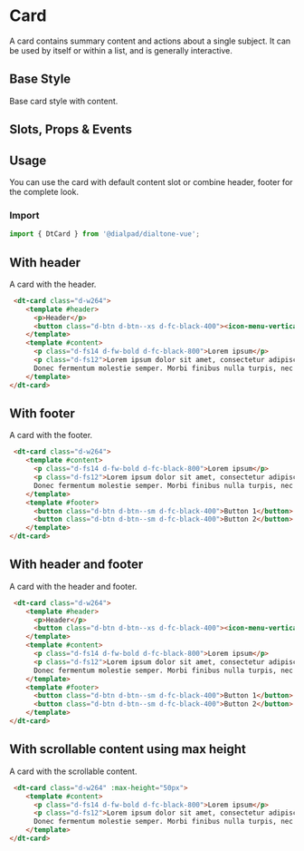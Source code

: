 
# Card

<Subtitle>
    A card contains summary content and actions about a single subject.
    It can be used by itself or within a list, and is generally interactive.
</Subtitle>

## Base Style

Base card style with content.

<Canvas>
  <Story id="components-card--default" />
</Canvas>

## Slots, Props & Events

<ArgsTable story={PRIMARY_STORY} />

## Usage

You can use the card with default content slot or combine header, footer for the complete look.

### Import

```jsx
import { DtCard } from '@dialpad/dialtone-vue';
```

## With header

A card with the header.

<Canvas>
    <Story id="components-card--with-header" />
</Canvas>

```html
 <dt-card class="d-w264">
    <template #header>
      <p>Header</p>
      <button class="d-btn d-btn--xs d-fc-black-400"><icon-menu-vertical /></button>
    </template>
    <template #content>
      <p class="d-fs14 d-fw-bold d-fc-black-800">Lorem ipsum</p>
      <p class="d-fs12">Lorem ipsum dolor sit amet, consectetur adipiscing elit.
      Donec fermentum molestie semper. Morbi finibus nulla turpis, nec molestie mi rutrum.</p>
    </template>
</dt-card>
```

## With footer

A card with the footer.

<Canvas>
    <Story id="components-card--with-footer" />
</Canvas>

```html
 <dt-card class="d-w264">
    <template #content>
      <p class="d-fs14 d-fw-bold d-fc-black-800">Lorem ipsum</p>
      <p class="d-fs12">Lorem ipsum dolor sit amet, consectetur adipiscing elit.
      Donec fermentum molestie semper. Morbi finibus nulla turpis, nec molestie mi rutrum.</p>
    </template>
    <template #footer>
      <button class="d-btn d-btn--sm d-fc-black-400">Button 1</button>
      <button class="d-btn d-btn--sm d-fc-black-400">Button 2</button>
    </template>
</dt-card>
```

## With header and footer

A card with the header and footer.

<Canvas>
    <Story id="components-card--with-header-and-footer" />
</Canvas>

```html
 <dt-card class="d-w264">
    <template #header>
      <p>Header</p>
      <button class="d-btn d-btn--xs d-fc-black-400"><icon-menu-vertical /></button>
    </template>
    <template #content>
      <p class="d-fs14 d-fw-bold d-fc-black-800">Lorem ipsum</p>
      <p class="d-fs12">Lorem ipsum dolor sit amet, consectetur adipiscing elit.
      Donec fermentum molestie semper. Morbi finibus nulla turpis, nec molestie mi rutrum.</p>
    </template>
    <template #footer>
      <button class="d-btn d-btn--sm d-fc-black-400">Button 1</button>
      <button class="d-btn d-btn--sm d-fc-black-400">Button 2</button>
    </template>
</dt-card>
```

## With scrollable content using max height

A card with the scrollable content.

<Canvas>
    <Story id="components-card--with-scrollable-content" />
</Canvas>

```html
 <dt-card class="d-w264" :max-height="50px">
    <template #content>
      <p class="d-fs14 d-fw-bold d-fc-black-800">Lorem ipsum</p>
      <p class="d-fs12">Lorem ipsum dolor sit amet, consectetur adipiscing elit.
      Donec fermentum molestie semper. Morbi finibus nulla turpis, nec molestie mi rutrum.</p>
    </template>
</dt-card>
```
